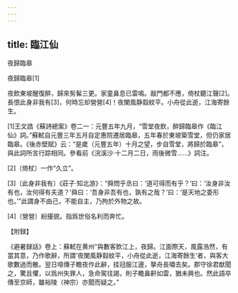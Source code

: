 ```yaml
---
---
---
```

title: 臨江仙
---




夜歸臨皋

夜歸臨皋[1]





夜飲東坡醒復醉，歸來髣髴三更。家童鼻息已雷鳴。敲門都不應，倚杖聽江聲[2]。　　長恨此身非我有[3]，何時忘却營營[4]！夜闌風静縠紋平。小舟從此逝，江海寄餘生。

[1]王文誥《蘇詩總案》卷二一：元豐五年九月，“雪堂夜飲，醉歸臨皋作《臨江仙》詞。”蘇軾自元豐三年五月自定惠院遷居臨皋，五年春於東坡築雪堂，但仍家居臨皋。《後赤壁賦》云：“是歲（元豐五年）十月之望，步自雪堂，將歸於臨皋”，與此詞所言行踪相同。參看前《浣溪沙·十二月二日，雨後微雪……》詞注。

[2]〔倚杖〕一作“久立”。

[3]〔此身非我有〕《莊子·知北游》：“舜問乎丞曰：‘道可得而有乎？’曰：‘汝身非汝有也，汝何得有夫道？’舜曰：‘吾身非吾有也，孰有之哉？’曰：‘是天地之委形也。’”此謂身不由己，不能自主，乃拘於外物之故。

[4]〔營營〕紛擾貌。指爲世俗名利而奔忙。

【附録】

《避暑録話》卷上：蘇軾在黄州“與數客飲江上，夜歸。江面際天，風露浩然，有當其意，乃作歌辭，所謂‘夜闌風静縠紋平，小舟從此逝，江海寄餘生’者，與客大歌數過而散。翌日喧傳子瞻夜作此辭，挂冠服江邊，拏舟長嘯去矣。郡守徐君猷聞之，驚且懼，以爲州失罪人，急命駕往謁，則子瞻鼻鼾如雷，猶未興也。然此語卒傳至京師，雖裕陵（神宗）亦聞而疑之。”